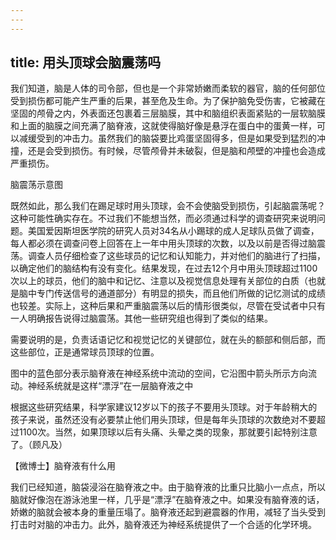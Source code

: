 ```yaml
---
---
---
```

title: 用头顶球会脑震荡吗
---




我们知道，脑是人体的司令部，但也是一个非常娇嫩而柔软的器官，脑的任何部位受到损伤都可能产生严重的后果，甚至危及生命。为了保护脑免受伤害，它被藏在坚固的颅骨之内，外表面还包裹着三层脑膜，其中和脑组织表面紧贴的一层软脑膜和上面的脑膜之间充满了脑脊液，这就使得脑好像是悬浮在蛋白中的蛋黄一样，可以减缓受到的冲击力。虽然我们的脑袋要比鸡蛋坚固得多，但是如果受到猛烈的冲撞，还是会受到损伤。有时候，尽管颅骨并未破裂，但是脑和颅壁的冲撞也会造成严重损伤。

脑震荡示意图



既然如此，那么我们在踢足球时用头顶球，会不会使脑受到损伤，引起脑震荡呢？这种可能性确实存在。不过我们不能想当然，而必须通过科学的调查研究来说明问题。美国爱因斯坦医学院的研究人员对34名从小踢球的成人足球队员做了调查，每人都必须在调查问卷上回答在上一年中用头顶球的次数，以及以前是否得过脑震荡。调查人员仔细检查了这些球员的记忆和认知能力，并对他们的脑进行了扫描，以确定他们的脑结构有没有变化。结果发现，在过去12个月中用头顶球超过1100次以上的球员，他们的脑中和记忆、注意以及视觉信息处理有关部位的白质（也就是脑中专门传送信号的通道部分）有明显的损失，而且他们所做的记忆测试的成绩也较差。实际上，这种后果和严重脑震荡以后的情形很类似，尽管在受试者中只有一人明确报告说得过脑震荡。其他一些研究组也得到了类似的结果。

需要说明的是，负责话语记忆和视觉记忆的关键部位，就在头的额部和侧后部，而这些部位，正是通常球员顶球的位置。

图中的蓝色部分表示脑脊液在神经系统中流动的空间，它沿图中箭头所示方向流动。神经系统就是这样“漂浮”在一层脑脊液之中



根据这些研究结果，科学家建议12岁以下的孩子不要用头顶球。对于年龄稍大的孩子来说，虽然还没有必要禁止他们用头顶球，但是每年头顶球的次数绝对不要超过1100次。当然，如果顶球以后有头痛、头晕之类的现象，那就要引起特别注意了。（顾凡及）





【微博士】脑脊液有什么用

我们已经知道，脑袋浸浴在脑脊液之中。由于脑脊液的比重只比脑小一点点，所以脑就好像泡在游泳池里一样，几乎是“漂浮”在脑脊液之中。如果没有脑脊液的话，娇嫩的脑就会被本身的重量压塌了。脑脊液还起到避震器的作用，减轻了当头受到打击时对脑的冲击力。此外，脑脊液还为神经系统提供了一个合适的化学环境。
